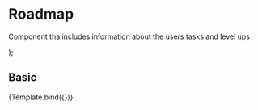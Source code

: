 
<Meta title="Components/Content/Roadmap" component={Roadmap} />

# Roadmap

Component tha includes information about the users tasks and level ups

<Props of={Roadmap} />

  <Roadmap
    date={args.date}
    name={args.name}
    difficulty={args.difficulty}
    bigStyle={args.bigStyle}
  />
);

## Basic

<Canvas>
  <Story
    name="Basic"
    args={{
      date: '2023-04-10',
      name: 'Task name',
      difficulty: 100,
      bigStyle: false,
    }}
  >
    {Template.bind({})}
  </Story>
</Canvas>

<ArgsTable of={Roadmap} story="Basic" />
